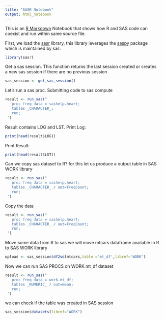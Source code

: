 ```yaml
---
title: "SASR Notebook"
output: html_notebook
---
```


This is an [R Markdown](http://rmarkdown.rstudio.com) Notebook that shows how R and SAS code can coexist and run within same source file. 


First, we load the [sasr](https://github.com/insightsengineering/sasr) library, this library leverages the [saspy](https://github.com/sassoftware/saspy) package which is maintained by sas.

```r
library(sasr)
```

Get a sas session. This function returns the last session created or creates a new sas session if there are no previous session
```r
sas_session <- get_sas_session()
```



Let's run a sas proc. Submitting  code to sas compute


```r

result <- run_sas("
   proc freq data = sashelp.heart;
   tables _CHARACTER_;
   run;
 ")

```
Result contains LOG and LST.
Print Log:
```r
print(head(result$LOG))

```

Print Result:
```r
print(head(result$LST))
```

Can we copy sas dataset to R? for this let us produce a output table in SAS WORK library

```r
result <- run_sas("
   proc freq data = sashelp.heart;
   tables _CHARACTER_ / out=FreqCount;
   run;
 ")
```

Copy the data 
```r
result <- run_sas("
   proc freq data = sashelp.heart;
   tables _CHARACTER_ / out=FreqCount;
   run;
 ")
```
Move some data from R to sas we will move mtcars dataframe available in R to SAS WORK library


```r
upload <- sas_session$df2sd(mtcars,table ='mt_df',libref='WORK')
```


Now we can run SAS PROCS on WORK.mt_df dataset

```r
result <- run_sas("
   proc freq data = work.mt_df;
   tables _NUMERIC_ / out=mean;
   run;
 ")

```

we can check if the table was created in SAS session

```r
sas_session$datasets(libref="WORK")
```


